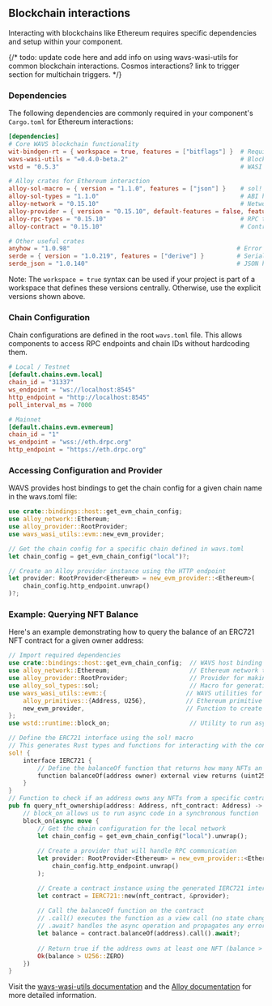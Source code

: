 ## Blockchain interactions

Interacting with blockchains like Ethereum requires specific dependencies and setup within your component.

{/* todo: update code here and add info on using wavs-wasi-utils for common blockchain interactions. Cosmos interactions? link to trigger section for multichain triggers.  */}

### Dependencies

The following dependencies are commonly required in your component's `Cargo.toml` for Ethereum interactions:

```toml
[dependencies]
# Core WAVS blockchain functionality
wit-bindgen-rt = { workspace = true, features = ["bitflags"] }  # Required for WASI bindings
wavs-wasi-utils = "=0.4.0-beta.2"                               # Blockchain interaction utilities
wstd = "0.5.3"                                                  # WASI standard library

# Alloy crates for Ethereum interaction
alloy-sol-macro = { version = "1.1.0", features = ["json"] }    # sol! macro for interfaces
alloy-sol-types = "1.1.0"                                       # ABI handling & type generation
alloy-network = "0.15.10"                                       # Network trait and Ethereum network type
alloy-provider = { version = "0.15.10", default-features = false, features = ["rpc-api"] }  # RPC provider
alloy-rpc-types = "0.15.10"                                     # RPC type definitions
alloy-contract = "0.15.10"                                      # Contract interaction utilities

# Other useful crates
anyhow = "1.0.98"                                              # Error handling
serde = { version = "1.0.219", features = ["derive"] }         # Serialization/deserialization
serde_json = "1.0.140"                                         # JSON handling
```

Note: The `workspace = true` syntax can be used if your project is part of a workspace that defines these versions centrally. Otherwise, use the explicit versions shown above.

### Chain Configuration

Chain configurations are defined in the root `wavs.toml` file. This allows components to access RPC endpoints and chain IDs without hardcoding them.

```toml wavs.toml
# Local / Testnet
[default.chains.evm.local]
chain_id = "31337"
ws_endpoint = "ws://localhost:8545"
http_endpoint = "http://localhost:8545"
poll_interval_ms = 7000

# Mainnet
[default.chains.evm.evmereum]
chain_id = "1"
ws_endpoint = "wss://eth.drpc.org"
http_endpoint = "https://eth.drpc.org"
```

### Accessing Configuration and Provider

WAVS provides host bindings to get the chain config for a given chain name in the wavs.toml file:

```rust lib.rs
use crate::bindings::host::get_evm_chain_config;
use alloy_network::Ethereum;
use alloy_provider::RootProvider;
use wavs_wasi_utils::evm::new_evm_provider;

// Get the chain config for a specific chain defined in wavs.toml
let chain_config = get_evm_chain_config("local")?;

// Create an Alloy provider instance using the HTTP endpoint
let provider: RootProvider<Ethereum> = new_evm_provider::<Ethereum>(
    chain_config.http_endpoint.unwrap()
)?;
```

### Example: Querying NFT Balance

Here's an example demonstrating how to query the balance of an ERC721 NFT contract for a given owner address:

```rust lib.rs
// Import required dependencies
use crate::bindings::host::get_evm_chain_config;  // WAVS host binding to get chain configuration
use alloy_network::Ethereum;                      // Ethereum network type
use alloy_provider::RootProvider;                 // Provider for making RPC calls
use alloy_sol_types::sol;                         // Macro for generating Solidity bindings
use wavs_wasi_utils::evm::{                      // WAVS utilities for EVM interaction
    alloy_primitives::{Address, U256},           // Ethereum primitive types
    new_evm_provider,                            // Function to create EVM provider
};
use wstd::runtime::block_on;                      // Utility to run async code in sync context

// Define the ERC721 interface using the sol! macro
// This generates Rust types and functions for interacting with the contract
sol! {
    interface IERC721 {
        // Define the balanceOf function that returns how many NFTs an address owns
        function balanceOf(address owner) external view returns (uint256);
    }
}
// Function to check if an address owns any NFTs from a specific contract
pub fn query_nft_ownership(address: Address, nft_contract: Address) -> Result<bool, String> {
    // block_on allows us to run async code in a synchronous function
    block_on(async move {
        // Get the chain configuration for the local network
        let chain_config = get_evm_chain_config("local").unwrap();
        
        // Create a provider that will handle RPC communication
        let provider: RootProvider<Ethereum> = new_evm_provider::<Ethereum>(
            chain_config.http_endpoint.unwrap()
        );

        // Create a contract instance using the generated IERC721 interface
        let contract = IERC721::new(nft_contract, &provider);
        
        // Call the balanceOf function on the contract
        // .call() executes the function as a view call (no state changes)
        // .await? handles the async operation and propagates any errors
        let balance = contract.balanceOf(address).call().await?;
        
        // Return true if the address owns at least one NFT (balance > 0)
        Ok(balance > U256::ZERO)
    })
}
```

Visit the [wavs-wasi-utils documentation](https://docs.rs/wavs-wasi-utils/latest/wavs_wasi_utils/) and the [Alloy documentation](https://docs.rs/alloy/latest/alloy/) for more detailed information.
